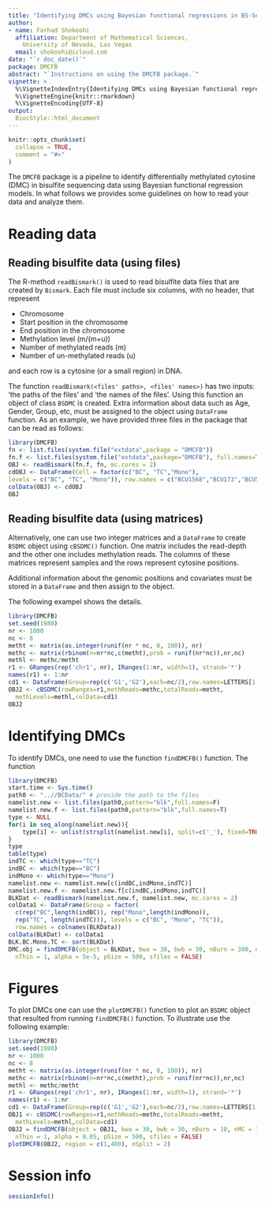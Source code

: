 ```yaml
---
title: "Identifying DMCs using Bayesian functional regressions in BS-Seq data"
author:
- name: Farhad Shokoohi
  affiliation: Department of Mathematical Sciences, 
    University of Nevada, Las Vegas
  email: shokoohi@icloud.com 
date: "`r doc_date()`"
package: DMCFB
abstract: "`Instructions on using the DMCFB package.`"
vignette: >
  %\VignetteIndexEntry{Identifying DMCs using Bayesian functional regressions in BS-Seq data}
  %\VignetteEngine{knitr::rmarkdown}
  %\VignetteEncoding{UTF-8}
output:
  BiocStyle::html_document  
---
```


```r
knitr::opts_chunk$set(
  collapse = TRUE,
  comment = "#>"
)
```

The `DMCFB` package is a pipeline to identify differentially methylated 
cytosine (DMC) in bisulfite sequencing data using Bayesian functional
regression models. 
In what follows we provides some guidelines on how to read your data and analyze
them.

# Reading data
## Reading bisulfite data (using files)
The R-method `readBismark()` is used to read bisulfite data files that are 
created by `Bismark`. Each file must include six columns, with no header, that 
represent 

 - Chromosome 
 - Start position in the chromosome  
 - End position in the chromosome
 - Methylation level (m/(m+u))
 - Number of methylated reads (m)
 - Number of un-methylated reads (u)

and each row is a cytosine (or a small region) in DNA. 

The function  `readBismark(<files' paths>, <files' names>)` has two inputs: 
'the paths of the files' and 'the names of the files'.
Using this function an object of class `BSDMC` is created. 
Extra information about data such as Age, Gender, Group, etc, must be assigned
to the object using `DataFrame` function. 
As an example, we have provided three files in the package that can be read as 
follows:

```r
library(DMCFB)
fn <- list.files(system.file("extdata",package = "DMCFB"))
fn.f <- list.files(system.file("extdata",package="DMCFB"), full.names=TRUE)
OBJ <- readBismark(fn.f, fn, mc.cores = 2)
cdOBJ <- DataFrame(Cell = factor(c("BC", "TC","Mono"),
levels = c("BC", "TC", "Mono")), row.names = c("BCU1568","BCU173","BCU551"))
colData(OBJ) <- cdOBJ
OBJ
```


## Reading bisulfite data (using matrices)
Alternatively, one can use two integer matrices and a `DataFrame` to create
`BSDMC` object using `cBSDMC()` function. One matrix includes the read-depth and
the other one includes methylation reads. The columns of these matrices 
represent samples and the rows represent cytosine positions. 

Additional information about the genomic positions and covariates must be stored
in a `DataFrame` and then assign to the object. 

The following exampel shows the details. 

```r
library(DMCFB)
set.seed(1980)
nr <- 1000
nc <- 8
metht <- matrix(as.integer(runif(nr * nc, 0, 100)), nr)
methc <- matrix(rbinom(n=nr*nc,c(metht),prob = runif(nr*nc)),nr,nc)
methl <- methc/metht
r1 <- GRanges(rep('chr1', nr), IRanges(1:nr, width=1), strand='*')
names(r1) <- 1:nr
cd1 <- DataFrame(Group=rep(c('G1','G2'),each=nc/2),row.names=LETTERS[1:nc])
OBJ2 <- cBSDMC(rowRanges=r1,methReads=methc,totalReads=metht,
  methLevels=methl,colData=cd1)
OBJ2
```

# Identifying DMCs
To identify DMCs, one need to use the function `findDMCFB()` function. 
The function

```r
library(DMCFB)
start.time <- Sys.time()
path0 <- "..//BCData/" # provide the path to the files
namelist.new <- list.files(path0,pattern="blk",full.names=F)
namelist.new.f <- list.files(path0,pattern="blk",full.names=T)
type <- NULL
for(i in seq_along(namelist.new)){
    type[i] <- unlist(strsplit(namelist.new[i], split=c('_'), fixed=TRUE))[2]
}
type
table(type)
indTC <- which(type=="TC")
indBC <- which(type=="BC")
indMono <- which(type=="Mono")
namelist.new <- namelist.new[c(indBC,indMono,indTC)]
namelist.new.f <- namelist.new.f[c(indBC,indMono,indTC)]
BLKDat <- readBismark(namelist.new.f, namelist.new, mc.cores = 2)
colData1 <- DataFrame(Group = factor(
  c(rep("BC",length(indBC)), rep("Mono",length(indMono)), 
  rep("TC", length(indTC))), levels = c("BC", "Mono", "TC")), 
  row.names = colnames(BLKData))
colData(BLKDat) <- colData1
BLK.BC.Mono.TC <- sort(BLKDat)
DMC.obj = findDMCFB(object = BLKDat, bwa = 30, bwb = 30, nBurn = 300, nMC = 300,
  nThin = 1, alpha = 5e-5, pSize = 500, sfiles = FALSE)
```


# Figures
To plot DMCs one can use the `plotDMCFB()` function to plot an `BSDMC` object 
that resulted from running `findDMCFB()` function. 
To illustrate use the following example:


```r
library(DMCFB)
set.seed(1980)
nr <- 1000
nc <- 8
metht <- matrix(as.integer(runif(nr * nc, 0, 100)), nr)
methc <- matrix(rbinom(n=nr*nc,c(metht),prob = runif(nr*nc)),nr,nc)
methl <- methc/metht
r1 <- GRanges(rep('chr1', nr), IRanges(1:nr, width=1), strand='*')
names(r1) <- 1:nr
cd1 <- DataFrame(Group=rep(c('G1','G2'),each=nc/2),row.names=LETTERS[1:nc])
OBJ1 <- cBSDMC(rowRanges=r1,methReads=methc,totalReads=metht,
  methLevels=methl,colData=cd1)
OBJ2 = findDMCFB(object = OBJ1, bwa = 30, bwb = 30, nBurn = 10, nMC = 10,
  nThin = 1, alpha = 0.05, pSize = 500, sfiles = FALSE)
plotDMCFB(OBJ2, region = c(1,400), nSplit = 2)
```

# Session info
```r
sessionInfo()
```

